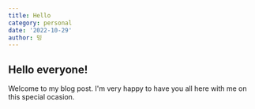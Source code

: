 ```yaml
---
title: Hello
category: personal
date: '2022-10-29'
author: 밍
---
```


## Hello everyone!

Welcome to my blog post. I'm very happy to have you all here with me on this special ocasion.
